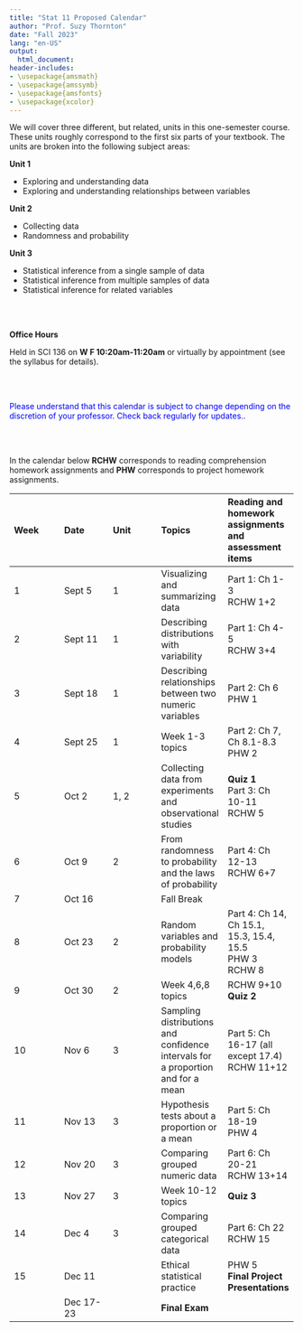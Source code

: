 ```yaml
---
title: "Stat 11 Proposed Calendar"
author: "Prof. Suzy Thornton"
date: "Fall 2023"
lang: "en-US"
output:
  html_document:
header-includes:
- \usepackage{amsmath}
- \usepackage{amssymb}
- \usepackage{amsfonts}
- \usepackage{xcolor}
---
```




We will cover three different, but related, units in this one-semester course. These units roughly correspond to the first six parts of your textbook. The units are broken into the following subject areas:


**Unit 1**

- Exploring and understanding data 
- Exploring and understanding relationships between variables 



**Unit 2**

- Collecting data 
- Randomness and probability


**Unit 3**

- Statistical inference from a single sample of data 
- Statistical inference from multiple samples of data 
- Statistical inference for related variables 

<br><br>

**Office Hours** 

Held in SCI 136 on **W F 10:20am-11:20am** or virtually by appointment (see the syllabus for details).

<br><br>

<span style="color:blue">Please understand that this calendar is subject to change depending on the discretion of your professor. Check back regularly for updates.</span>.

<br><br>

In the calendar below **RCHW** corresponds to reading comprehension homework assignments and **PHW** corresponds to project homework assignments.

|Week |Date |Unit |Topics |Reading and homework assignments and assessment items |
|:--- |:--- |:--- |:--- |:--- |
| 1 | Sept 5 | 1 | Visualizing and summarizing data | Part 1: Ch 1-3 <br> RCHW 1+2 |
| 2 | Sept 11 | 1 |  Describing distributions with variability  | Part 1: Ch 4-5 <br> RCHW 3+4  |
| 3 | Sept 18 | 1 |  Describing relationships between two numeric variables | Part 2: Ch 6 <br> PHW 1 |
| 4 | Sept 25 | 1   | Week 1-3 topics | Part 2: Ch 7, Ch 8.1-8.3 <br> PHW 2  |
| 5 | Oct 2 | 1, 2  | Collecting data from experiments and observational studies | **Quiz 1** <br> Part 3: Ch 10-11  <br> RCHW 5 |
| 6 | Oct 9 | 2 |  From randomness to probability and the laws of probability | Part 4: Ch 12-13  <br> RCHW 6+7 |
| 7 | Oct 16 |  | Fall Break |   |
| 8 | Oct 23 | 2 |  Random variables and probability models | Part 4: Ch 14, Ch 15.1, 15.3, 15.4, 15.5 <br> PHW 3 <br> RCHW 8 |
| 9 | Oct 30 | 2 |  Week 4,6,8 topics | RCHW 9+10 <br> **Quiz 2** |
| 10 | Nov 6 | 3 | Sampling distributions and confidence intervals for a proportion and for a mean | Part 5: Ch 16-17 (all except 17.4) <br> RCHW 11+12 |
| 11 | Nov 13 | 3 | Hypothesis tests about a proportion or a mean | Part 5: Ch 18-19 <br> PHW 4 |
| 12 | Nov 20 | 3 | Comparing grouped numeric data | Part 6: Ch 20-21 <br> RCHW 13+14 |
| 13 | Nov 27 | 3 | Week 10-12 topics | **Quiz 3** |
| 14 | Dec 4 | 3 | Comparing grouped categorical data | Part 6: Ch 22 <br> RCHW 15 |
| 15 | Dec 11 |  | Ethical statistical practice | PHW 5 <br> **Final Project Presentations** |
|  |  Dec 17-23  |  |  **Final Exam** |  |




